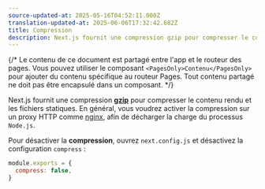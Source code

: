 ```yaml
---
source-updated-at: 2025-05-16T04:52:11.000Z
translation-updated-at: 2025-06-06T17:32:42.682Z
title: Compression
description: Next.js fournit une compression gzip pour compresser le contenu rendu et les fichiers statiques, cela ne fonctionne qu'avec la cible serveur. Apprenez-en plus ici.
---
```


{/* Le contenu de ce document est partagé entre l'app et le routeur des pages. Vous pouvez utiliser le composant `<PagesOnly>Contenu</PagesOnly>` pour ajouter du contenu spécifique au routeur Pages. Tout contenu partagé ne doit pas être encapsulé dans un composant. */}

Next.js fournit une compression [**gzip**](https://tools.ietf.org/html/rfc6713#section-3) pour compresser le contenu rendu et les fichiers statiques. En général, vous voudrez activer la compression sur un proxy HTTP comme [nginx](https://www.nginx.com/), afin de décharger la charge du processus `Node.js`.

Pour désactiver la **compression**, ouvrez `next.config.js` et désactivez la configuration `compress` :

```js filename="next.config.js"
module.exports = {
  compress: false,
}
```